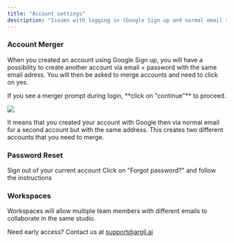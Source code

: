 ```yaml
---
title: "Account settings"
description: "Issues with logging in (Google Sign up and normal email sign up)"
---
```


### Account Merger

When you created an account using Google Sign up, you will have a possibility to create another account via email \+ password with the same email adress. You will then be asked to merge accounts and need to click on yes.

<Warning>
  If you see a merger prompt during login, **click on "continue"** to proceed.
</Warning>

![](/images/Captured’écran2025-01-03à00.17.22.png)


It means that you created your account with Google then via normal email for a second account but with the same address. This creates two different accounts that you need to merge. 

### Password Reset

<Steps>
  <Step title="Log out">
    Sign out of your current account
  </Step>
  <Step title="Reset password">
    Click on "Forgot password?" and follow the instructions
  </Step>
</Steps>

### Workspaces

<Card title="Coming Soon" icon="users">
  Workspaces will allow multiple team members with different emails to collaborate in the same studio.

  Need early access? Contact us at [support@argil.ai](mailto:support@argil.ai)
</Card>
